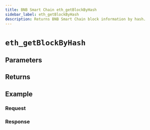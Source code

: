 ```yaml
---
title: BNB Smart Chain eth_getBlockByHash
sidebar_label: eth_getBlockByHash
description: Returns BNB Smart Chain block information by hash.
---
```




# `eth_getBlockByHash`

<Description />

## Parameters


<Params />

## Returns


<Returns />

## Example


<Example />

### Request


<Request />

### Response


<Response />

